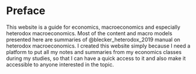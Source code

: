 # Preface {.unnumbered}

This website is a guide for economics, macroeconomics and especially heterodox macroeconomics. Most of the content and macro models presented here are summaries of @blecker_heterodox_2019 manual on heterodox macroeconomics. I created this website simply because I need a platform to put all my notes and summaries from my economics classes during my studies, so that I can have a quick access to it and also make it accessible to anyone interested in the topic.

